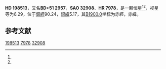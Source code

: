 {{Starbox begin
| name = HD 198513
}}
{{Starbox observe
| epoch = [[J2000.0|J2000.0]]
| constell = {{星座名待查}}<ref name=SIMBAD>{{cite web
 | url=http://simbad.u-strasbg.fr/simbad/sim-id?Ident=HR+7978
 | title=Pulsating variable Star
 | publisher=Centre de Données astronomiques de Strasbourg
 | work=SIMBAD
 | accessdate=2012-07-13
 | archive-date=2019-07-28
 | archive-url=https://web.archive.org/web/20190728092432/http://simbad.u-strasbg.fr/simbad/sim-id%3FIdent%3DHR%2B7978
 | dead-url=no
 }}</ref><ref name=DATA>{{cite web
 | url=http://vizier.u-strasbg.fr/viz-bin/VizieR-5?-out.add=.&-source=5050&-corr=PK=HR&-out.max=9999&HR=7978
 | title=VizieR Detailed Page
 | accessdate=2012-07-13
 | archive-date=2019-02-16
 | archive-url=https://web.archive.org/web/20190216095808/http://vizier.u-strasbg.fr/viz-bin/VizieR-5?-out.add=.&-source=5050&-corr=PK=HR&-out.max=9999&HR=7978
 | dead-url=no
 }}</ref>
| 星官 = 
| ra = {{RA|20|48|42.7}}<ref name=SIMBAD /><ref name=DATA />
| dec = {{DEC|+51|54|38}}<ref name=SIMBAD /><ref name=DATA />
| appmag_v = 6.29<ref name=SIMBAD /><ref name=DATA />
}}
{{Starbox character
| class = B8Vnp<ref name=SIMBAD /><ref name=DATA />
| b-v = -0.07<ref name=SIMBAD /><ref name=DATA />
| u-b = -0.56<ref name=SIMBAD /><ref name=DATA />
| r-i = <ref name=SIMBAD /><ref name=DATA />
| variable = 
}}
{{Starbox astrometry
| radial_v = -0.56
| prop_mo_ra = -25
| parallax = 
| p_error = 
}}
{{Starbox catalog
| names =BD+51 2957，[[SAO星表|SAO]] 32908，[[HD星表|HD]] 198513，[[HR星表|HR]] 7978}}
{{Starbox reference |Simbad=HR+7978}}
{{Starbox end}}

'''HD 198513'''，又名'''BD+51 2957'''，'''SAO 32908'''、'''HR 7978'''，是一颗恒星<ref name=SIMBAD /><ref name=DATA />，视星等为6.29，位于[[銀道座標系|銀經]]90.24，[[銀道座標系|銀緯]]5.17，其[[B1900.0|B1900.0]]坐标为赤經{{RA|20|45|41.5}}，赤緯{{DEC|+51|5.17|21}}。

== 参考文献 ==
{{reflist}}

{{star-stub}}

[[Category:HD和HDE天體|198513]]
[[Category:HR天體|7978]]
[[Category:SAO天體|32908]]